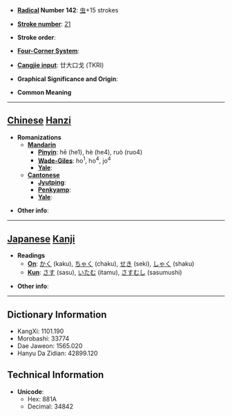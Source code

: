 * '''[[Wiktionary:Chinese radical index| Radical]] Number 142''': [[Wiktionary:Chinese radical index 虫|虫]]+15 strokes

* '''[[Wiktionary:Chinese total strokes index|Stroke number]]''': [[Wiktionary:Chinese total strokes index 21|21]]

* '''Stroke order''': 

* '''[[Wiktionary:Chinese four corner index|Four-Corner System]]''': 

* '''[[Wiktionary:Chinese Cangjie index|Cangjie input]]''': 廿大口戈 (TKRI)

* '''Graphical Significance and Origin''': 

* '''Common Meaning'''

----

== [[Chinese]] [[Hanzi]] ==

* '''Romanizations'''
** '''[[Mandarin]]'''
*** '''[[Pinyin]]''': hē (he1), hè (he4), ruò (ruo4)
*** '''[[Wade-Giles]]''': ho<sup>1</sup>, ho<sup>4</sup>, jo<sup>4</sup>
*** '''[[Yale]]''': 
** '''[[Cantonese]]'''
*** '''[[Jyutping]]''':
*** '''[[Penkyamp]]''': 
*** '''[[Yale]]''': 

* '''Other info''': 

----

== [[Japanese]] [[Kanji]] ==

* '''Readings'''
** '''[[On]]''': [[かく]] (kaku), [[ちゃく]] (chaku), [[せき]] (seki), [[しゃく]] (shaku)
** '''[[Kun]]''': [[さす]] (sasu), [[いたむ]] (itamu), [[さすむし]] (sasumushi)

* '''Other info''':  

----

== Dictionary Information ==

* KangXi: 1101.190
* Morobashi: 33774
* Dae Jaweon: 1565.020
* Hanyu Da Zidian: 42899.120

== Technical Information ==

* '''Unicode''':
** Hex: 881A
** Decimal: 34842